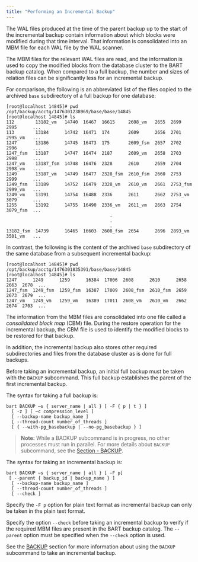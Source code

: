 ```yaml
---
title: "Performing an Incremental Backup"
---
```


<div id="performing_an_incremental_backup" class="registered_link"></div>


The WAL files produced at the time of the parent backup up to the start of the incremental backup contain information about which blocks were modified during that time interval. That information is consolidated into an MBM file for each WAL file by the WAL scanner.

The MBM files for the relevant WAL files are read, and the information is used to copy the modified blocks from the database cluster to the BART backup catalog. When compared to a full backup, the number and sizes of relation files can be significantly less for an incremental backup.

For comparison, the following is an abbreviated list of the files copied to the archived `base` subdirectory of a full backup for one database:

    [root@localhost 14845]# pwd
    /opt/backup/acctg/1476301238969/base/base/14845
    [root@localhost 14845]# ls
    112        13182_vm   14740  16467  16615     2608_vm   2655  2699      2995      ...
    113        13184      14742  16471  174       2609      2656  2701      2995_vm   ...
    1247       13186      14745  16473  175       2609_fsm  2657  2702      2996      ...
    1247_fsm   13187      14747  16474  2187      2609_vm   2658  2703      2998      ...
    1247_vm    13187_fsm  14748  16476  2328      2610      2659  2704      2998_vm   ...
    1249       13187_vm   14749  16477  2328_fsm  2610_fsm  2660  2753      2999      ...
    1249_fsm   13189      14752  16479  2328_vm   2610_vm   2661  2753_fsm  2999_vm   ...
    1249_vm    13191      14754  16488  2336      2611      2662  2753_vm   3079      ...
    1255       13192      14755  16490  2336_vm   2611_vm   2663  2754      3079_fsm  ...
                                           .
                                           .
                                           .
    13182_fsm  14739      16465  16603  2608_fsm  2654      2696  2893_vm   3501_vm   ...

In contrast, the following is the content of the archived `base` subdirectory of the same database from a subsequent incremental backup:

    [root@localhost 14845]# pwd
    /opt/backup/acctg/1476301835391/base/base/14845
    [root@localhost 14845]# ls
    1247      1249      1259      16384  17006  2608      2610      2658  2663  2678  ...
    1247_fsm  1249_fsm  1259_fsm  16387  17009  2608_fsm  2610_fsm  2659  2673  2679  ...
    1247_vm   1249_vm   1259_vm   16389  17011  2608_vm   2610_vm   2662  2674  2703  ...

The information from the MBM files are consolidated into one file called a *consolidated block map* (CBM) file. During the restore operation for the incremental backup, the CBM file is used to identify the modified blocks to be restored for that backup.

In addition, the incremental backup also stores other required subdirectories and files from the database cluster as is done for full backups.

Before taking an incremental backup, an initial full backup must be taken with the `BACKUP` subcommand. This full backup establishes the parent of the first incremental backup.

The syntax for taking a full backup is:

    bart BACKUP –s { server_name | all } [ -F { p | t } ]
      [ -z ] [ –c compression_level ]
      [ --backup-name backup_name ]
      [ --thread-count number_of_threads ]
      [ { --with-pg_basebackup | --no-pg_basebackup } ]

> **Note:** While a BACKUP subcommand is in progress, no other processes must run in parallel. For more details about `BACKUP` subcommand, see the [Section - BACKUP](../../04_using_bart/03_basic_bart_subcommand_usage/#backup).


The syntax for taking an incremental backup is:

    bart BACKUP –s { server_name | all } [ -F p]
     [ --parent { backup_id | backup_name } ]
      [ --backup-name backup_name ]
      [ --thread-count number_of_threads ]
      [ --check ]

Specify the `-F p` option for plain text format as incremental backup can only be taken in the plain text format.

Specify the option `--check` before taking an incremental backup to verify if the required MBM files are present in the BART backup catalog. The `--parent` option must be specified when the `--check` option is used.

See the [BACKUP](../../04_using_bart/03_basic_bart_subcommand_usage/#backup) section for more information about using the `BACKUP` subcommand to take an incremental backup.
